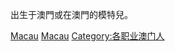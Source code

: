 出生于澳門或在澳門的模特兒。
[[Category:中國模特兒|Macau]]
[[Category:各國模特兒|Macau]]
[[Category:各职业澳门人|Category:各职业澳门人]]